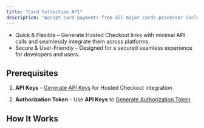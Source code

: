 ```yaml
---
title: "Card Collection API"
description: "Accept card payments from all major cards processor including Visa, MasterCard, American Express and Union Pay using the Cards Collection API"
---
```


- Quick & Flexible – Generate Hosted Checkout links with minimal API calls and seamlessly integrate them across platforms.
- Secure & User-Friendly – Designed for a secured seamless experience for developers and users.

## Prerequisites

1. **API Keys** -
 [Generate API Keys](/application/embedded-application-setup) for Hosted Checkout integration

2. **Authorization Token** -
   Use **API Keys** to [Generate Authorization Token](/api-reference/authorization/generate-token)

## How It Works


